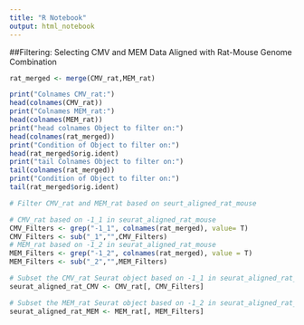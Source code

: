 ```yaml
---
title: "R Notebook"
output: html_notebook
---
```

##Filtering: Selecting CMV and MEM Data Aligned with Rat-Mouse Genome Combination
 
 
```r
rat_merged <- merge(CMV_rat,MEM_rat)
```
 
 
```r
print("Colnames CMV_rat:")
head(colnames(CMV_rat))
print("Colnames MEM_rat:")
head(colnames(MEM_rat))
print("head colnames Object to filter on:")
head(colnames(rat_merged))
print("Condition of Object to filter on:")
head(rat_merged$orig.ident)
print("tail Colnames Object to filter on:")
tail(colnames(rat_merged))
print("Condition of Object to filter on:")
tail(rat_merged$orig.ident)
```

```r
# Filter CMV_rat and MEM_rat based on seurt_aligned_rat_mouse

# CMV_rat based on -1_1 in seurat_aligned_rat_mouse
CMV_Filters <- grep("-1_1", colnames(rat_merged), value= T)
CMV_Filters <- sub("_1","",CMV_Filters)
# MEM_rat based on -1_2 in seurat_aligned_rat_mouse
MEM_Filters <- grep("-1_2", colnames(rat_merged), value = T)
MEM_Filters <- sub("_2","",MEM_Filters)
```

```r
# Subset the CMV_rat Seurat object based on -1_1 in seurat_aligned_rat_mouse
seurat_aligned_rat_CMV <- CMV_rat[, CMV_Filters]

# Subset the MEM_rat Seurat object based on -1_2 in seurat_aligned_rat_mouse
seurat_aligned_rat_MEM <- MEM_rat[, MEM_Filters]
```
